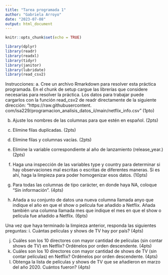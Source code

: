 ```yaml
---
title: "Tarea programada 1"
author: "Gabriela Arroyo"
date: "2023-07-08"
output: html_document
---
```


```r
knitr::opts_chunk$set(echo = TRUE)

library(dplyr)
library(readr)
library(readxl)
library(tidyr)
library(janitor)
library(lubridate) 
library(read_csv2)
```



Instrucciones:
a. Cree un archivo Rmarkdown para resolver esta práctica programada. En el chunk de setup cargue las
librerías que considere necesarias para resolver la práctica. Los datos para trabajar puede cargarlos con
la función read_csv2 de readr directamente de la siguiente dirección: “https://raw.githubusercontent.
com/isa229/programacion_analisis_datos_ii/main/netflix_info.csv” (1pto)



b. Ajuste los nombres de las columnas para que estén en español. (2pts)



c. Elimine filas duplicadas. (2pts)



d. Elimine filas y columnas vacías. (2pts)



e. Elimine la variable correspondiente al año de lanzamiento (release_year.) (2pts)



f. Haga una inspección de las variables type y country para determinar si hay observaciones mal escritas o
escritas de diferentes maneras. Si es ahí, haga la limpieza para poder homogenizar esos datos. (10pts)



g. Para todas las columnas de tipo carácter, en donde haya NA, coloque “Sin información”. (4pts)



h. Añada a su conjunto de datos una nueva columna llamada anyo que indique el año en que el show o
película fue añadido a Netflix. Añada también una columna llamada mes que indique el mes en que el
show o película fue añadido a Netflix. (6pts)



Una vez que haya terminado la limpieza anterior, responda las siguientes preguntas:
i. Cuántas películas y shows de TV hay por país? (4pts)



j. Cuáles son los 10 directores con mayor cantidad de películas (sin contar shows de TV) en Netflix?
Ordénelos por orden descendente. (4pts)
k. Cuáles son los 10 directores con mayor cantidad de shows de TV (sin contar películas) en Netflix?
Ordénelos por orden descendente. (4pts)
l. Obtenga la lista de películas y shows de TV que se añadieron en marzo del año 2020. Cuántos fueron?
(4pts)

